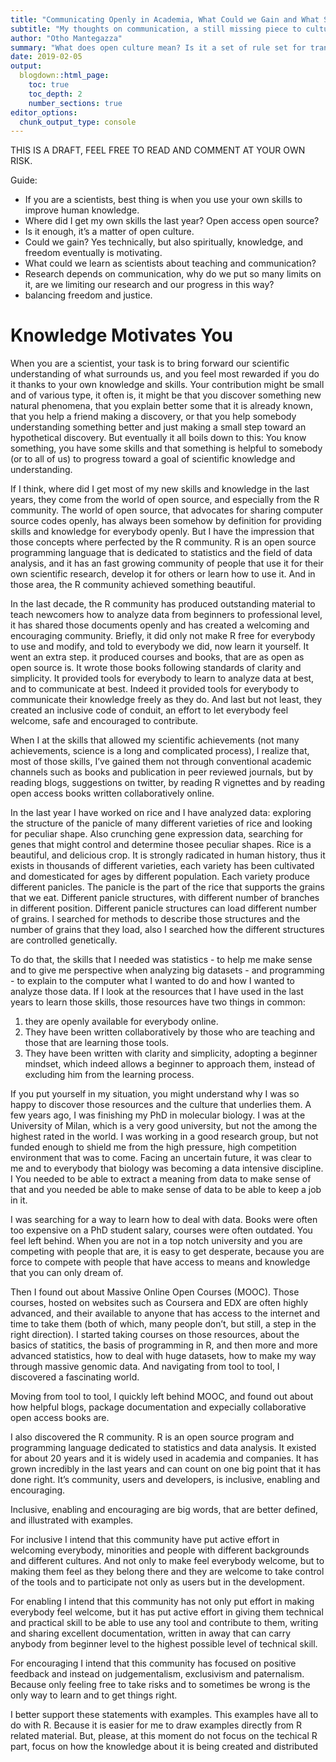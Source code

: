 ```yaml
---
title: "Communicating Openly in Academia, What Could we Gain and What Stops Us"
subtitle: "My thoughts on communication, a still missing piece to cultural progress?"
author: "Otho Mantegazza"
summary: "What does open culture mean? Is it a set of rule set for transparency or is an encouraging mindset that fosters communication and collaboration, two pillars of scientific research?"
date: 2019-02-05
output:
  blogdown::html_page:
    toc: true
    toc_depth: 2
    number_sections: true
editor_options:
  chunk_output_type: console
---
```


THIS IS A DRAFT, FEEL FREE TO READ AND COMMENT AT YOUR OWN RISK.

Guide:

- If you are a scientists, best thing is when you use your own skills to improve human knowledge.
- Where did I get my own skills the last year? Open access open source?
- Is it enough, it's a matter of open culture.
- Could we gain? Yes technically, but also spiritually, knowledge, and freedom eventually is motivating.
- What could we learn as scientists about teaching and communication?
- Research depends on communication, why do we put so many limits on it, are we limiting our research and our progress in this way?
- balancing freedom and justice.

# Knowledge Motivates You

When you are a scientist, your task is to bring forward our scientific understanding of what surrounds us, and you feel most rewarded if you do it thanks to your own knowledge and skills. Your contribution might be small and of various type, it often is, it might be that you discover something new natural phenomena, that you explain better some that it is already known, that you help a friend making a discovery, or that you help somebody understanding something better and just making a small step toward an hypothetical discovery. But eventually it all boils down to this: You know something, you have some skills and that something is helpful to somebody (or to all of us) to progress toward a goal of scientific knowledge and understanding.

If I think, where did I get most of my new skills and knowledge in the last years, they come from the world of open source, and especially from the R community. The world of open source, that advocates for sharing computer source codes openly, has always been somehow by definition for providing skills and knowledge for everybody openly. But I have the impression that those concepts where perfected by the R community. R is an open source programming language that is dedicated to statistics and the field of data analysis, and it has an fast growing community of people that use it for their own scientific research, develop it for others or learn how to use it. And in those area, the R community achieved something beautiful.

In the last decade, the R community has produced outstanding material to teach newcomers how to analyze data from beginners to professional level, it has shared those documents openly and has created a welcoming and encouraging community. Briefly, it did only not make R free for everybody to use and modify, and told to everybody we did, now learn it yourself. It went an extra step. it produced courses and books, that are as open as open source is. It wrote those books following standards of clarity and simplicity. It provided tools for everybody to learn to analyze data at best, and to communicate at best. Indeed it provided tools for everybody to communicate their knowledge freely as they do. And last but not least, they created an inclusive code of conduit, an effort to let everybody feel welcome, safe and encouraged to contribute.

When I at the skills that allowed my scientific achievements (not many achievements, science is a long and complicated process), I realize that, most of those skills, I've gained them not through conventional academic channels such as books and publication in peer reviewed journals, but by reading blogs, suggestions on twitter, by reading R vignettes and by reading open access books written collaboratively online.

In the last year I have worked on rice and I have analyzed data: exploring the structure of the panicle of many different varieties of rice and looking for peculiar shape. Also crunching gene expression data, searching for genes that might control and determine thosee peculiar shapes. Rice is a beautiful, and delicious crop. It is strongly radicated in human history, thus it exists in thousands of different varieties, each variety has been cultivated and domesticated for ages by different population. Each variety produce different panicles. The panicle is the part of the rice that supports the grains that we eat. Different panicle structures, with different number of branches in different position. Different panicle structures can load different number of grains. I searched for methods to describe those structures and the number of grains that they load, also I searched how the different structures are controlled genetically.

To do that, the skills that I needed was statistics - to help me make sense and to give me perspective when analyzing big datasets - and programming - to explain to the computer what I wanted to do and how I wanted to analyze those data. If I look at the resources that I have used in the last years to learn those skills, those resources have two things in common:

1. they are openly available for everybody online.
2. They have been written collaboratively by those who are teaching and those that are learning those tools.
3. They have been written with clarity and simplicity, adopting a beginner mindset, which indeed allows a beginner to approach them, instead of excluding him from the learning process.

If you put yourself in my situation, you might understand why I was so happy to discover those resources and the culture that underlies them. A few years ago, I was finishing my PhD in molecular biology. I was at the University of Milan, which is a very good university, but not the among the highest rated in the world. I was working in a good research group, but not funded enough to shield me from the high pressure, high competition environment that was to come. Facing an uncertain future, it was clear to me and to everybody that biology was becoming a data intensive discipline. I You needed to be able to extract a meaning from data to make sense of that and you needed be able to make sense of data to be able to keep a job in it.

I was searching for a way to learn how to deal with data. Books were often too expensive on a PhD student salary, courses were often outdated. You feel left behind. When you are not in a top notch university and you are competing with people that are, it is easy to get desperate, because you are force to compete with people that have access to means and knowledge that you can only dream of.

Then I found out about Massive Online Open Courses (MOOC). Those courses, hosted on websites such as Coursera and EDX are often highly advanced, and their available to anyone that has access to the internet and time to take them (both of which, many people don't, but still, a step in the right direction). I started taking courses on those resources, about the basics of statitics, the basis of programming in R, and then more and more advanced statistics, how to deal with huge datasets, how to make my way through massive genomic data. And navigating from tool  to tool, I discovered a fascinating world.

Moving from tool to tool, I quickly left behind MOOC, and found out about how helpful blogs, package documentation and expecially collaborative open access books are.

I also discovered the R community. R is an open source program and programming language dedicated to statistics and data analysis. It existed for about 20 years and it is widely used in academia and companies. It has grown incredibly in the last years and can count on one big point that it has done right. It's community, users and developers, is inclusive, enabling and encouraging.

Inclusive, enabling and encouraging are big words, that are better defined, and illustrated with examples.

For inclusive I intend that this community have put active effort in welcoming everybody, minorities and people with different backgrounds and different cultures. And not only to make feel everybody welcome, but to making them feel as they belong there and they are welcome to take control of the tools and to participate not only as users but in the development.

For enabling I intend that this community has not only put effort in making everybody feel welcome, but it has put active effort in giving them technical and practical skill to be able to use any tool and contribute to them, writing and sharing excellent documentation, written in away that can carry anybody from beginner level to the highest possible level of technical skill.

For encouraging I intend that this community has focused on positive feedback and instead on judgementalism, exclusivism and paternalism. Because only feeling free to take risks and to sometimes be wrong is the only way to learn and to get things right.

I better support these statements with examples. This examples have all to do with R. Because it is easier for me to draw examples directly from R related material. But, please, at this moment do not focus on the techical R part, focus on how the knowledge about it is being created and distributed  

